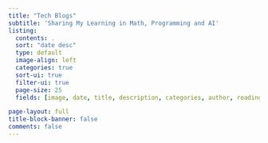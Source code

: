 ```yaml
---
title: "Tech Blogs"
subtitle: 'Sharing My Learning in Math, Programming and AI'
listing:
  contents: .
  sort: "date desc"
  type: default
  image-align: left
  categories: true
  sort-ui: true
  filter-ui: true
  page-size: 25
  fields: [image, date, title, description, categories, author, reading-time]

page-layout: full
title-block-banner: false
comments: false
---
```


<!-- AutoEncoder/GAN/Diffusion Model/RL/ Reco|LLM| Bitcoin -->